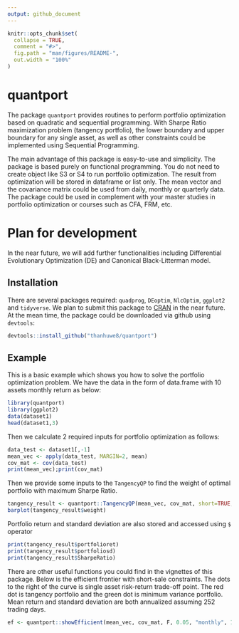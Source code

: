 ```yaml
---
output: github_document
---
```


<!-- README.md is generated from README.Rmd. Please edit that file -->

```r
knitr::opts_chunk$set(
  collapse = TRUE,
  comment = "#>",
  fig.path = "man/figures/README-",
  out.width = "100%"
)
```
# quantport

The package `quantport` provides routines to perform portfolio optimization based on quadratic and sequential programming. With Sharpe Ratio maximization problem (tangency portfolio), the lower boundary and upper boundary for any single asset, as well as other constraints could be implemented using Sequential Programming.

The main advantage of this package is easy-to-use and simplicity. The package is based purely on functional programming. You do not need to create object like S3 or S4 to run portfolio optimization. The result from optimization will be stored in dataframe or list only. The mean vector and the covariance matrix could be used from daily, monthly or quarterly data. The package could be used in complement with your master studies in portfolio optimization or courses such as CFA, FRM, etc.

# Plan for development
In the near future, we will add further functionalities including Differential Evolutionary Optimization (DE) and Canonical Black-Litterman model.

## Installation
There are several packages required: `quadprog`, `DEoptim`, `NlcOptim`, `ggplot2` and `tidyverse`.
We plan to submit this package to [CRAN](https://CRAN.R-project.org) in the near future. At the mean time, the package could be downloaded via github using `devtools`:

``` r
devtools::install_github("thanhuwe8/quantport")
```

## Example

This is a basic example which shows you how to solve the portfolio optimization problem. We have the data in the form of data.frame with 10 assets monthly return as below:

```r
library(quantport)
library(ggplot2)
data(dataset1)
head(dataset1,3)
```

Then we calculate 2 required inputs for portfolio optimization as follows:

```r
data_test <- dataset1[,-1]
mean_vec <- apply(data_test, MARGIN=2, mean)
cov_mat <- cov(data_test)
print(mean_vec);print(cov_mat)
```

Then we provide some inputs to the `TangencyQP` to find the weight of optimal portfolio with maximum Sharpe Ratio. 

```r
tangency_result <- quantport::TangencyQP(mean_vec, cov_mat, short=TRUE, rf=0, "monthly") 
barplot(tangency_result$weight)
```

Portfolio return and standard deviation are also stored and accessed using `$` operator

```r
print(tangency_result$portfolioret)
print(tangency_result$portfoliosd)
print(tangency_result$SharpeRatio)
```

There are other useful functions you could find in the vignettes of this package. Below is the efficient frontier with short-sale constraints. The dots to the right of the curve is single asset risk-return trade-off point. The red dot is tangency portfolio and the green dot is minimum variance portfolio. Mean return and standard deviation are both annualized assuming 252 trading days.

```r
ef <- quantport::showEfficient(mean_vec, cov_mat, F, 0.05, "monthly", 100, T) 
```












